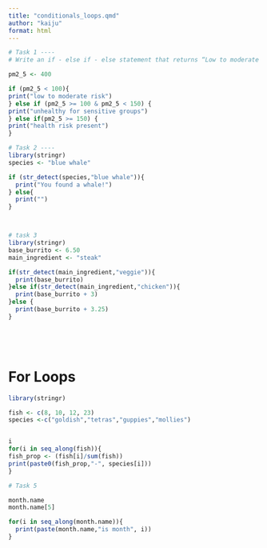 ```yaml
---
title: "conditionals_loops.qmd"
author: "kaiju"
format: html
---
```


```r
# Task 1 ----
# Write an if - else if - else statement that returns “Low to moderate risk” if pm2_5 (for Particulate Matter 2.5) is less than 100, “Unhealthy for sensitive groups” if PM 2.5 is 100 <= pm2_5 < 150, and “Health risk present” if PM 2.5 is >= 150. ----

pm2_5 <- 400

if (pm2_5 < 100){
print("low to moderate risk")
} else if (pm2_5 >= 100 & pm2_5 < 150) {
print("unhealthy for sensitive groups")
} else if(pm2_5 >= 150) {
print("health risk present")
}
```
```r
# Task 2 ----
library(stringr)
species <- "blue whale"

if (str_detect(species,"blue whale")){
  print("You found a whale!")
} else{
  print("")
}




```


```r
# task 3
library(stringr)
base_burrito <- 6.50
main_ingredient <- "steak"

if(str_detect(main_ingredient,"veggie")){
  print(base_burrito)
}else if(str_detect(main_ingredient,"chicken")){
  print(base_burrito + 3)
}else {
  print(base_burrito + 3.25)
}






```

# For Loops

```r
library(stringr)

fish <- c(8, 10, 12, 23)
species <-c("goldish","tetras","guppies","mollies")


i 
for(i in seq_along(fish)){
fish_prop <- (fish[i]/sum(fish))
print(paste0(fish_prop,"-", species[i]))
}

```
```r
# Task 5

month.name
month.name[5]

for(i in seq_along(month.name)){
  print(paste(month.name,"is month", i))
}








```















